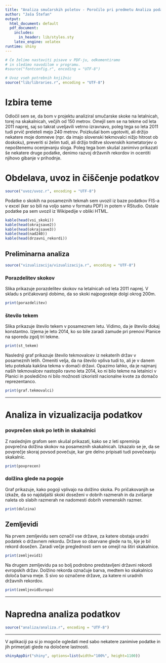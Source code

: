 ---
title: "Analiza smučarskih poletov - Poročilo pri predmetu Analiza podatkov s programom R"
author: "Jaša Štefan"
output:
  html_document: default
  pdf_document:
    includes:
      in_header: lib/styles.sty
    latex_engine: xelatex
runtime: shiny
---

```{r setup, echo=FALSE, results='hide', message=FALSE}
# Če želimo nastaviti pisave v PDF-ju, odkomentiramo
# in sledimo navodilom v programu.
#source("fontconfig.r", encoding = "UTF-8")

# Uvoz vseh potrebnih knjižnic
source("lib/libraries.r", encoding = "UTF-8")
```

# Izbira teme
Odločil sem se, da bom v projektu analiziral smučarske skoke na letalnicah, torej na skakalnicah, večjih od 150 metrov. Omejil sem se na tekme od leta 2011 naprej, saj so takrat uveljavili vetrno izravnavo, poleg tega so leta 2011 tudi prvič preleteli mejo 240 metrov.
Poizkušal bom ugotoviti, ali držijo nekatere moje domneve (npr. da imajo slovenski tekmovalci nižjo hitrost ob doskoku), preveriti si želim tudi, ali držijo trditve slovenskih kometatorjev o nepoštenemu ocenjevanju sloga. Poleg tega bom skušal zanimivo prikazati še nekatere druge podatke, denimo razvoj državnih rekordov in ocentiti njihovo gibanje v prihodnje.


# Obdelava, uvoz in čiščenje podatkov

```{r uvoz, echo=FALSE, message=FALSE}
source("uvoz/uvoz.r", encoding = "UTF-8")
```
Podatke o skokih na posameznih tekmah sem uvozil iz baze podatkov FIS-a v excel (ker so bili na voljo samo v formatu PDF) in potem v RStudio. Ostale podatke pa sem uvozil iz Wikipedije v obliki HTML.
    
```{r razpredelnice}
kable(head(vsi_skoki))
kable(head(okrajsave2))
kable(head(okrajsave3))
kable(head(nad240))
kable(head(drzavni_rekordi))
```


## Preliminarna analiza

```{r vizualizacija, echo=FALSE, message=FALSE, warning=FALSE}
source("vizualizacija/vizualizacija.r", encoding = "UTF-8")
```

### Porazdelitev skokov
Slika \ref{fig:graf1} prikazuje porazdelitev skokov na letalnicah od leta 2011 naprej. V skladu s pričakovanji dobimo, da so skoki najpogosteje dolgi okrog 200m. 
```{r graf1, echo=FALSE, message=FALSE, fig.align='center', fig.cap='Porazdelitev dolžin skokov'}
print(porazdelitev)
```

### število tekem 
Slika \ref{fig:graf2} prikazuje število tekem v posameznem letu. Vidimo, da je število dokaj konstantno. Izjema je leto 2014, ko so bile zaradi zamude pri prenovi Planice na sporedu zgolj tri tekme.
```{r graf2, echo=FALSE, message=FALSE, fig.align='center', fig.cap='Število tekem po letih'}
print(st_tekem)
```


Naslednji graf prikazuje število tekmovalcev iz nekaterih držav v posameznih letih. Omeniti velja, da na število vpliva tudi to, ali je v danem letu potekala kakšna tekma v domači državi. Opazimo lahko, da je najmanj naših tekmovalcev nastopilo ravno leta 2014, ko ni bilo tekme na letalnici v Planici in posledično ni bilo možnosti izkoristil nacionalne kvote za domačo reprezentanco.

```{r graf3, echo=FALSE, message=FALSE, fig.align='center', fig.cap='Število tekmovalcev'}
print(graf.tekmovalci)
```
***

# Analiza in vizualizacija podatkov
### povprečen skok po letih in skakalnici
Z naslednjim grafom sem skušal prikazati, kako se z leti spreminja povprečna dolžina skokov na posameznih skakalnicah. Izkazalo se je, da se povprečje skoraj povsod povečuje, kar gre delno pripisati tudi povečeanju skakalnic.
```{r graf4, echo=FALSE, message=FALSE, fig.align='center', fig.cap='povprečna dolžina skokov'}
print(povprecen)
```

###  dolžina glede na pogoje
Graf \ref{fig:graf5} prikazuje, kako pogoji vplivajo na dolžino skoka. Po pričakovanjih se izkaže, da so najdaljalši skoki doseženi v dobrih razmerah in da zvišanje naleta ob slabih razmerah ne nadomesti dobrih vremenskih razmer.
```{r graf5, echo=FALSE, message=FALSE, fig.align='center', fig.cap='Dolžine skokov v odvisnosti od pogojev'}
print(dolzina)
```

## Zemljevidi

Na prvem zemljevidu sem označil vse države, za katere obstaja uradni podatek o državnem rekordu. Države so obarvane glede na to, kje je bil rekord dosežen. Zaradi večje preglednosti sem se omejil na štiri skakalnice.
```{r zemljevid1, echo=FALSE, message=FALSE, fig.align='center', fig.cap='Zemljevid državnih rekordov'}
print(zemljevid1)
```

Na drugem zemljevidu pa so bolj podrobno predstavljeni državni rekordi evropskih držav. Dolžino rekorda označuje barva, medtem ko skakalnico določa barva meje. S sivo so označene države, za katere ni uradnih državnih rekordov.
```{r zemljevid2, echo=FALSE, message=FALSE, fig.align='center', fig.cap='Zemljevid evropskih držav'}
print(zemljevidEuropa)
```

***

# Napredna analiza podatkov

```{r analiza, echo=FALSE, message=FALSE}
source("analiza/analiza.r", encoding = "UTF-8")
```
***
V aplikaciji pa si jo mogoče ogledati med sabo nekatere zanimive podatke in jih primerjati glede na določene lastnosti.
```{r shiny, echo = FALSE}
shinyAppDir("shiny", options=list(width="100%", height=1100))
```
